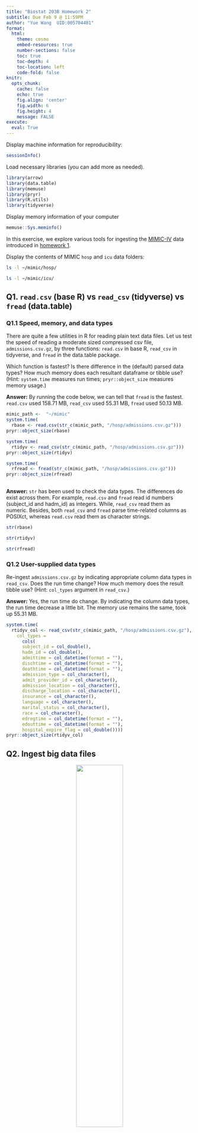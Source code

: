 ```yaml
---
title: "Biostat 203B Homework 2"
subtitle: Due Feb 9 @ 11:59PM
author: "Yue Wang  UID:005704481"
format:
  html:
    theme: cosmo
    embed-resources: true
    number-sections: false
    toc: true
    toc-depth: 4
    toc-location: left
    code-fold: false
knitr:
  opts_chunk: 
    cache: false    
    echo: true
    fig.align: 'center'
    fig.width: 6
    fig.height: 4
    message: FALSE
execute:
  eval: True    
---
```


Display machine information for reproducibility:
```r
sessionInfo()
```

Load necessary libraries (you can add more as needed).
```r
library(arrow)
library(data.table)
library(memuse)
library(pryr)
library(R.utils)
library(tidyverse)
```

Display memory information of your computer
```r
memuse::Sys.meminfo()
```

In this exercise, we explore various tools for ingesting the [MIMIC-IV](https://mimic.mit.edu/docs/iv/) data introduced in [homework 1](https://ucla-biostat-203b.github.io/2024winter/hw/hw1/hw1.html).

Display the contents of MIMIC `hosp` and `icu` data folders:

```bash
ls -l ~/mimic/hosp/
```

```bash
ls -l ~/mimic/icu/
```

## Q1. `read.csv` (base R) vs `read_csv` (tidyverse) vs `fread` (data.table)

### Q1.1 Speed, memory, and data types

There are quite a few utilities in R for reading plain text data files. Let us test the speed of reading a moderate sized compressed csv file, `admissions.csv.gz`, by three functions: `read.csv` in base R, `read_csv` in tidyverse, and `fread` in the data.table package.

Which function is fastest? Is there difference in the (default) parsed data types? How much memory does each resultant dataframe or tibble use? (Hint: `system.time` measures run times; `pryr::object_size` measures memory usage.) 

**Answer:** By running the code below, we can tell that `fread` is the fastest.
`read.csv` used 158.71 MB, `read_csv` used 55.31 MB, `fread` used 50.13 MB. 

```r
mimic_path <-  "~/mimic"
system.time(
  rbase <- read.csv(str_c(mimic_path, "/hosp/admissions.csv.gz")))
pryr::object_size(rbase) 

system.time(
  rtidyv <- read_csv(str_c(mimic_path, "/hosp/admissions.csv.gz")))
pryr::object_size(rtidyv)

system.time(
  rfread <- fread(str_c(mimic_path, "/hosp/admissions.csv.gz")))
pryr::object_size(rfread)
  
```

**Answer:** `str` has been used to check the data types. The differences do 
exist across them. For example, `read.csv` and `fread` read id numbers 
(subject_id and hadm_id) as integers. While, `read_csv` read them as numeric.
Besides, both `read_csv` and `fread` parse time-related columns as POSIXct,
whereas `read.csv` read them as character strings.

```r
str(rbase)
```

```r
str(rtidyv)
```

```r
str(rfread)
```

### Q1.2 User-supplied data types

Re-ingest `admissions.csv.gz` by indicating appropriate column data types in `read_csv`. Does the run time change? How much memory does the result tibble use? (Hint: `col_types` argument in `read_csv`.)

**Answer:** Yes, the run time do change. By indicating the column data types,
the run time decrease a little bit. The memory use remains the same, took up 
55.31 MB.

```r
system.time(
  rtidyv_col <- read_csv(str_c(mimic_path, "/hosp/admissions.csv.gz"),
    col_types = 
      cols(
      subject_id = col_double(),
      hadm_id = col_double(),
      admittime = col_datetime(format = ""),
      dischtime = col_datetime(format = ""),
      deathtime = col_datetime(format = ""),
      admission_type = col_character(),
      admit_provider_id = col_character(),
      admission_location = col_character(),
      discharge_location = col_character(),
      insurance = col_character(),
      language = col_character(),
      marital_status = col_character(),
      race = col_character(),
      edregtime = col_datetime(format = ""),
      edouttime = col_datetime(format = ""),
      hospital_expire_flag = col_double())))
pryr::object_size(rtidyv_col)

```


## Q2. Ingest big data files

<p align="center">
  <img src="./bigfile.png" width="50%">
</p>

Let us focus on a bigger file, `labevents.csv.gz`, which is about 125x bigger than `admissions.csv.gz`.
```bash
ls -l ~/mimic/hosp/labevents.csv.gz
```
Display the first 10 lines of this file.
```bash
zcat < ~/mimic/hosp/labevents.csv.gz | head -10
```

### Q2.1 Ingest `labevents.csv.gz` by `read_csv`

<p align="center">
  <img src="./readr_logo.png" width="20%">
</p>

Try to ingest `labevents.csv.gz` using `read_csv`. What happens? If it takes more than 5 minutes on your computer, then abort the program and report your findings.

**Answer:** It took me more than 5 minutes, so I aborted the program. 
`labevents.csv.gz` is too big for my computer to run, my computer do not have
enough ram for it.
```r
##  system.time(
##    rtidyv_lab <- read_csv(str_c(mimic_path, "/hosp/labevents.csv.gz")))
##  pryr::object_size(rtidyv_lab)
```


### Q2.2 Ingest selected columns of `labevents.csv.gz` by `read_csv`

Try to ingest only columns `subject_id`, `itemid`, `charttime`, and `valuenum` in `labevents.csv.gz` using `read_csv`.  Does this solve the ingestion issue? (Hint: `col_select` argument in `read_csv`.)

**Answer:** For this question, my computer still cannot give me any results
within 5 minutes. Thus, I aborted it. My computer seems to not have enough ram
for this question also.
```r
##  system.time(
##    rtidyv_lab_col <- read_csv(str_c(mimic_path, "/hosp/labevents.csv.gz"),
##      col_select = c("subject_id", "itemid", "charttime", "valuenum")))
##  pryr::object_size(rtidyv_lab_col)

```

### Q2.3 Ingest subset of `labevents.csv.gz`

<p align="center">
  <img src="./linux_logo.png" width="20%">
</p>

Our first strategy to handle this big data file is to make a subset of the `labevents` data.  Read the [MIMIC documentation](https://mimic.mit.edu/docs/iv/modules/hosp/labevents/) for the content in data file `labevents.csv`.

In later exercises, we will only be interested in the following lab items: creatinine (50912), potassium (50971), sodium (50983), chloride (50902), bicarbonate (50882), hematocrit (51221), white blood cell count (51301), and glucose (50931) and the following columns: `subject_id`, `itemid`, `charttime`, `valuenum`. Write a Bash command to extract these columns and rows from `labevents.csv.gz` and save the result to a new file `labevents_filtered.csv.gz` in the current working directory. (Hint: use `zcat <` to pipe the output of `labevents.csv.gz` to `awk` and then to `gzip` to compress the output. To save render time, put `#| eval: false` at the beginning of this code chunk.)

```bash
#| eval: false
zcat ~/mimic/hosp/labevents.csv.gz | awk -F, 'BEGIN {OFS=FS} 
  NR == 1 || $5 == 50912 || $5 == 50971 || $5 == 50983 || $5 == 50902 || 
  $5 == 50882 || $5 == 51221 || $5 == 51301 || $5 == 50931 { 
  print $2, $5, $7, $10
  }' | gzip > labevents_filtered.csv.gz

```

Display the first 10 lines of the new file `labevents_filtered.csv.gz`. How many lines are in this new file? How long does it take `read_csv` to ingest `labevents_filtered.csv.gz`?


```bash
zcat  labevents_filtered.csv.gz | head -11
```
**Answer:** The code above show the first 10 lines of the new file.
Bt running the code below, we can tell there are 24,855,909 rows in this file
excluding the first line. It takes around 6 seconds to read.
```bash
zcat  labevents_filtered.csv.gz | tail -n +2 | wc -l
```

```r
filter_path <- "labevents_filtered.csv.gz"
system.time(
  lab_filter <- read_csv(filter_path))
```

### Q2.4 Ingest `labevents.csv` by Apache Arrow

<p align="center">
  <img src="./arrow_logo.png" width="30%">
</p>

Our second strategy is to use [Apache Arrow](https://arrow.apache.org/) for larger-than-memory data analytics. Unfortunately Arrow does not work with gz files directly. First decompress `labevents.csv.gz` to `labevents.csv` and put it in the current working directory. To save render time, put `#| eval: false` at the beginning of this code chunk.

```bash
#| eval: false
cd ~/mimic/hosp
gzip -cd labevents.csv.gz > ~/203b-lecture/203b-hw/hw2/labevents.csv

```
Then use [`arrow::open_dataset`](https://arrow.apache.org/docs/r/reference/open_dataset.html) to ingest `labevents.csv`, select columns, and filter `itemid` as in Q2.3. How long does the ingest+select+filter process take? Display the number of rows and the first 10 rows of the result tibble, and make sure they match those in Q2.3. (Hint: use `dplyr` verbs for selecting columns and filtering rows.)
```r
file_path <- "labevents.csv"
item_ids <- c(50912, 50971, 50983, 50902, 50882, 51221, 51301, 50931)
system.time((
  labevents_arrow <- arrow::open_dataset(file_path, format = "csv") %>%
    select(subject_id, itemid, charttime, valuenum) %>%
    filter(itemid %in% item_ids) %>%
    collect()))
```
**Answer:** By running the code above, the time to run the whole process is 
shown above, including ingest, select and filter. There are 24,855,909 rows, 
and the first 10 lines are shown below. The results matched those in Q2.3.

```r
num_rows <- nrow(labevents_arrow)
print(num_rows)
first_10_rows <- head(labevents_arrow, 10)
print(first_10_rows)

```

Write a few sentences to explain what is Apache Arrow. Imagine you want to explain it to a layman in an elevator. 

**Answer:** Apache Arrow is like a universal language for data. It allows
data to be shared and translated by different systems and software without
translation, making data processing much faster and more efficient. You can
imagine that it's like there is a book written in a language that everyone can 
understand, no matter what language they speak.

### Q2.5 Compress `labevents.csv` to Parquet format and ingest/select/filter

<p align="center">
  <img src="./parquet_logo.png" width="30%">
</p>

Re-write the csv file `labevents.csv` in the binary Parquet format (Hint: [`arrow::write_dataset`](https://arrow.apache.org/docs/r/reference/write_dataset.html).) How large is the Parquet file(s)? How long does the ingest+select+filter process of the Parquet file(s) take? Display the number of rows and the first 10 rows of the result tibble and make sure they match those in Q2.3. (Hint: use `dplyr` verbs for selecting columns and filtering rows.)
```r
labevents_arrow <- arrow::open_dataset("labevents.csv", format = "csv")
arrow::write_dataset (labevents_arrow, "labevents.parquet")
```

```r
file_size <- file.info("labevents.parquet")$size
print(file_size)
```
**Answer:** The file size is 4096 bytes.By running the code below, we can tell
the time for the whole process. The number of rows and the first 10 lines
are the same as those in Q2.3.

```r
system.time(
  labevents_parquet <- arrow::open_dataset("labevents.parquet") %>%
    select(subject_id, itemid, charttime, valuenum) %>%
    filter(itemid %in% item_ids) %>%
    collect())

```
```r
num_rows_parquet <- nrow(labevents_parquet)
print(num_rows_parquet)
first_10_rows_parquet <- head(labevents_parquet, 10)
print(first_10_rows_parquet)

```

Write a few sentences to explain what is the Parquet format. Imagine you want to explain it to a layman in an elevator.

**Answer:** The Parquet format is a type of data storage format that is highly 
efficient for storing and processing large amounts of data. It's like you have 
an amazing organizer that not only arranges everything you have in order but 
also compresses them so they take up less space, without losing any content. 
When you need to find something, it shows you only the key words, which saves 
you time and space, making it an excellent choice for working with big data.

### Q2.6 DuckDB

<p align="center">
  <img src="./duckdb_logo.png" width="20%">
</p>

Ingest the Parquet file, convert it to a DuckDB table by [`arrow::to_duckdb`](https://arrow.apache.org/docs/r/reference/to_duckdb.html), select columns, and filter rows as in Q2.5. How long does the ingest+convert+select+filter process take? Display the number of rows and the first 10 rows of the result tibble and make sure they match those in Q2.3. (Hint: use `dplyr` verbs for selecting columns and filtering rows.)

```r
system.time(
  labevents_duckdb <- arrow::open_dataset("labevents.parquet") %>%
    arrow::to_duckdb())
```
```r
system.time(
  labevents_duckdb <- labevents_duckdb %>%
    select(subject_id, itemid, charttime, valuenum) %>%
    filter(itemid %in% item_ids) %>%
    arrange(subject_id, charttime) %>%
    collect())


```
**Answer:** The time to run the whole process would be add the two elapsed time
above together. The number of rows and the first 10 lines
are the same as those in Q2.3.

```r
num_rows_duckdb <- nrow(labevents_duckdb)
print(num_rows_duckdb)
first_10_rows_duckdb <- head(labevents_duckdb, 10)
print(first_10_rows_duckdb)

```
Write a few sentences to explain what is DuckDB. Imagine you want to explain it to a layman in an elevator.

**Answer:** DuckDB is an in-process SQL OLAP (Online Analytical Processing) 
database management system. It helps quickly analyze large amounts of data 
right where it is stored without the need for a separate server or 
complex infrastructure. It's quite fast and efficient, making it a great tool 
for data scientists.

## Q3. Ingest and filter `chartevents.csv.gz`

[`chartevents.csv.gz`](https://mimic.mit.edu/docs/iv/modules/icu/chartevents/) contains all the charted data available for a patient. During their ICU stay, the primary repository of a patient’s information is their electronic chart. The `itemid` variable indicates a single measurement type in the database. The `value` variable is the value measured for `itemid`. The first 10 lines of `chartevents.csv.gz` are
```bash
zcat < ~/mimic/icu/chartevents.csv.gz | head -10
```
[`d_items.csv.gz`](https://mimic.mit.edu/docs/iv/modules/icu/d_items/) is the dictionary for the `itemid` in `chartevents.csv.gz`.
```bash
zcat < ~/mimic/icu/d_items.csv.gz | head -10
```
In later exercises, we are interested in the vitals for ICU patients: heart rate (220045), mean non-invasive blood pressure (220181), systolic non-invasive blood pressure (220179), body temperature in Fahrenheit (223761), and respiratory rate (220210). Retrieve a subset of `chartevents.csv.gz` only containing these items, using the favorite method you learnt in Q2. 

```bash
#| eval: false
cd  ~/mimic/icu
gzip -cd chartevents.csv.gz > ~/203b-lecture/203b-hw/hw2/chartevents.csv

```

Document the steps and show code. Display the number of rows and the first 10 rows of the result tibble.

```r

item_ids_chart <- c(220045, 220181, 220179, 223761, 220210)
chartevents_vital <- open_dataset("chartevents.csv", format = "csv") %>%
  select(subject_id, itemid, charttime, valuenum) %>%
  filter(itemid %in% item_ids_chart) %>%
  collect()
num_rows_chart <- nrow(chartevents_vital)
print(num_rows_chart)
first_10_rows_chart <- head(chartevents_vital, 10)
print(first_10_rows_chart)

```

